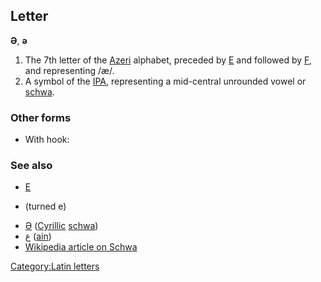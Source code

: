 ==Letter==
'''Ə''', '''ə'''

#The 7th letter of the [[Azeri]] alphabet, preceded by [[e|E]] and followed by [[f|F]], and representing /æ/.
#A symbol of the [[IPA]], representing a mid-central unrounded vowel or [[schwa]].

===Other forms===
*With hook: {{IPAchar|[[ɚ]]}}

===See also===
*[[e|E]]
*{{IPAchar|[[Ǝ]]}} (turned e)
*[[ә|Ә]] ([[Cyrillic]] [[schwa]])
*[[ع]] ([[ain]])
*[[w:Schwa|Wikipedia article on Schwa]]

[[Category:Latin letters]]